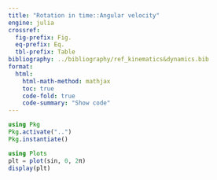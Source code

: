 ```yaml
---
title: "Rotation in time::Angular velocity"
engine: julia
crossref:
  fig-prefix: Fig.
  eq-prefix: Eq.
  tbl-prefix: Table
bibliography: ../bibliography/ref_kinematics&dynamics.bib
format:
  html:
    html-math-method: mathjax
    toc: true
    code-fold: true
    code-summary: "Show code"
---
```

```julia
using Pkg
Pkg.activate("..")
Pkg.instantiate()
```

```julia
using Plots
plt = plot(sin, 0, 2π)
display(plt)

```
